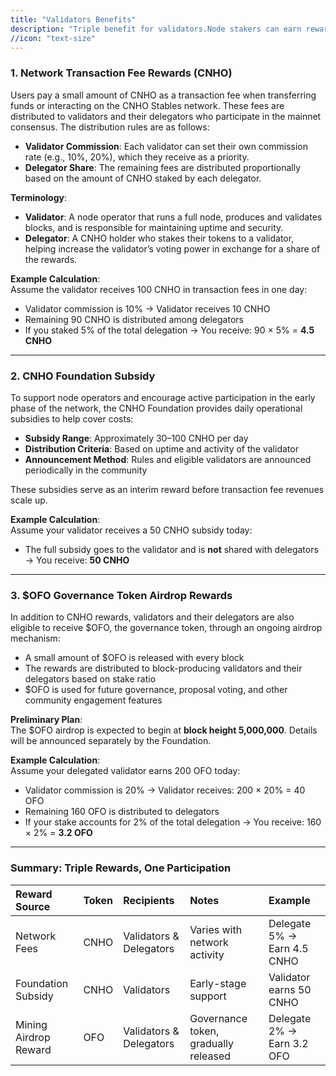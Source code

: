 ```yaml
---
title: "Validators Benefits"
description: "Triple benefit for validators.Node stakers can earn rewards from the following three main sources:"
//icon: "text-size"
---
```


### 1. **Network Transaction Fee Rewards (CNHO)**

Users pay a small amount of CNHO as a transaction fee when transferring funds or interacting on the CNHO Stables network. These fees are distributed to validators and their delegators who participate in the mainnet consensus. The distribution rules are as follows:

- **Validator Commission**: Each validator can set their own commission rate (e.g., 10%, 20%), which they receive as a priority.
- **Delegator Share**: The remaining fees are distributed proportionally based on the amount of CNHO staked by each delegator.

**Terminology**:

- **Validator**: A node operator that runs a full node, produces and validates blocks, and is responsible for maintaining uptime and security.
- **Delegator**: A CNHO holder who stakes their tokens to a validator, helping increase the validator’s voting power in exchange for a share of the rewards.

**Example Calculation**:\
Assume the validator receives 100 CNHO in transaction fees in one day:

- Validator commission is 10% → Validator receives 10 CNHO
- Remaining 90 CNHO is distributed among delegators
- If you staked 5% of the total delegation → You receive: 90 × 5% = **4.5 CNHO**

---

### 2. **CNHO Foundation Subsidy**

To support node operators and encourage active participation in the early phase of the network, the CNHO Foundation provides daily operational subsidies to help cover costs:

- **Subsidy Range**: Approximately 30–100 CNHO per day
- **Distribution Criteria**: Based on uptime and activity of the validator
- **Announcement Method**: Rules and eligible validators are announced periodically in the community

These subsidies serve as an interim reward before transaction fee revenues scale up.

**Example Calculation**:\
Assume your validator receives a 50 CNHO subsidy today:

- The full subsidy goes to the validator and is **not** shared with delegators → You receive: **50 CNHO**

---

### 3. **\$OFO Governance Token Airdrop Rewards**

In addition to CNHO rewards, validators and their delegators are also eligible to receive \$OFO, the governance token, through an ongoing airdrop mechanism:

- A small amount of \$OFO is released with every block
- The rewards are distributed to block-producing validators and their delegators based on stake ratio
- \$OFO is used for future governance, proposal voting, and other community engagement features

**Preliminary Plan**:\
The \$OFO airdrop is expected to begin at **block height 5,000,000**. Details will be announced separately by the Foundation.

**Example Calculation**:\
Assume your delegated validator earns 200 OFO today:

- Validator commission is 20% → Validator receives: 200 × 20% = 40 OFO
- Remaining 160 OFO is distributed to delegators
- If your stake accounts for 2% of the total delegation → You receive: 160 × 2% = **3.2 OFO**

---

### Summary: Triple Rewards, One Participation

| **Reward Source**     | **Token** | **Recipients**          | **Notes**                            | **Example**                 |
| :-------------------- | :-------- | :---------------------- | :----------------------------------- | :-------------------------- |
| Network Fees          | CNHO      | Validators & Delegators | Varies with network activity         | Delegate 5% → Earn 4.5 CNHO |
| Foundation Subsidy    | CNHO      | Validators              | Early-stage support                  | Validator earns 50 CNHO     |
| Mining Airdrop Reward | OFO       | Validators & Delegators | Governance token, gradually released | Delegate 2% → Earn 3.2 OFO  |
